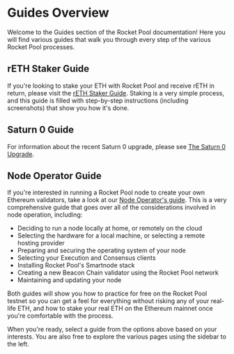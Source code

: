 # Guides Overview

Welcome to the Guides section of the Rocket Pool documentation!
Here you will find various guides that walk you through every step of the various Rocket Pool processes.

## rETH Staker Guide
If you're looking to stake your ETH with Rocket Pool and receive rETH in return, please visit the [rETH Staker Guide](./staking/overview).
Staking is a very simple process, and this guide is filled with step-by-step instructions (including screenshots) that show you how it's done.

## Saturn 0 Guide
For information about the recent Saturn 0 upgrade, please see [The Saturn 0 Upgrade](./staking/overview).

## Node Operator Guide
If you're interested in running a Rocket Pool node to create your own Ethereum validators, take a look at our [Node Operator's guide](./node/responsibilities).
This is a very comprehensive guide that goes over all of the considerations involved in node operation, including:

- Deciding to run a node locally at home, or remotely on the cloud
- Selecting the hardware for a local machine, or selecting a remote hosting provider
- Preparing and securing the operating system of your node
- Selecting your Execution and Consensus clients
- Installing Rocket Pool's Smartnode stack
- Creating a new Beacon Chain validator using the Rocket Pool network
- Maintaining and updating your node

Both guides will show you how to practice for free on the Rocket Pool testnet so you can get a feel for everything without risking any of your real-life ETH, and how to stake your real ETH on the Ethereum mainnet once you're comfortable with the process.

When you're ready, select a guide from the options above based on your interests.
You are also free to explore the various pages using the sidebar to the left.
